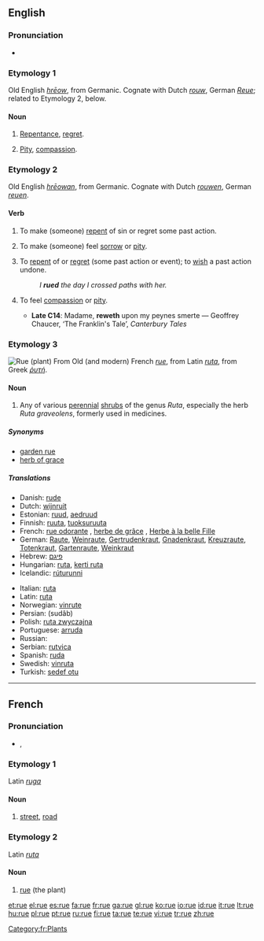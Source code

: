 {{also|rué}}
==English==

===Pronunciation===
* {{IPA|/ru:/}}
*: {{rhymes|uː}}

===Etymology 1===
Old English ''[[hreow|hrēow]]'', from Germanic.  Cognate with Dutch ''[[rouw]]'', German ''[[Reue]]''; related to Etymology 2, below.

====Noun====
{{en-noun|-}}

# {{archaic}} [[repentance|Repentance]], [[regret]].
# {{archaic}} [[pity|Pity]], [[compassion]].

===Etymology 2===
Old English ''[[hreowan|hrēowan]]'', from Germanic.  Cognate with Dutch ''[[rouwen]]'', German ''[[reuen]]''.

====Verb====
{{en-verb|rues|'''[[ruing]]''' ''or'' '''[[rueing]]'''|rued}}

# {{obsolete}} {{transitive}} To make (someone) [[repent]] of sin or regret some past action.
# {{obsolete}} {{transitive}} To make (someone) feel [[sorrow]] or [[pity]].
# {{transitive}} To [[repent]] of or [[regret]] (some past action or event); to [[wish]] a past action undone.
#: ''I '''rued''' the day I crossed paths with her.''
# {{archaic}} {{intransitive}} To feel [[compassion]] or [[pity]].
#* '''Late C14''': Madame, '''reweth''' upon my peynes smerte — Geoffrey Chaucer, ‘The Franklin's Tale’, ''Canterbury Tales''

===Etymology 3===
{{wikipedia}}
[[Image:Ruta chalepensis11.jpg|thumb|Rue (plant)]]
From Old (and modern) French ''[[#French|rue]]'', from Latin ''[[ruta]]'', from Greek ''[[ῥυτή]]''.

====Noun====
{{en-noun}}

# Any of various [[perennial]] [[shrubs]] of the genus ''Ruta'', especially the herb ''Ruta graveolens'', formerly used in medicines.

=====Synonyms=====
* [[garden rue]]
* [[herb of grace]]

=====Translations=====
{{top}}
* Danish: [[rude]]
* Dutch: [[wijnruit]]
* Estonian: [[ruud]], [[aedruud]]
* Finnish: [[ruuta]], [[tuoksuruuta]]
* French: [[rue odorante]] {{f}}, [[herbe de grâce]] {{f}}, [[Herbe à la belle Fille]] {{f}}
* German: [[Raute]], [[Weinraute]], [[Gertrudenkraut]], [[Gnadenkraut]], [[Kreuzraute]], [[Totenkraut]], [[Gartenraute]], [[Weinkraut]]
* Hebrew: [[פיגם]]
* Hungarian: [[ruta]], [[kerti ruta]]
* Icelandic: [[rúturunni]]
{{mid}}
* Italian: [[ruta]] {{f}}
* Latin: [[ruta]]
* Norwegian: [[vinrute]]
* Persian: {{fa-Arab|[[سداب]]}} (sudâb)
* Polish: [[ruta zwyczajna]] {{f}}
* Portuguese: [[arruda]] {{f}}
* Russian: {{t|ru|рута|tr=rúta|f}}
* Serbian: [[rutvica]] {{f}}
* Spanish: [[ruda]] {{f}}
* Swedish: [[vinruta]]
* Turkish: [[sedef otu]]
{{bottom}}

----

==French==

===Pronunciation===
* {{IPA|/ʁy/|lang=fr}}, {{SAMPA|/Ry/}}

===Etymology 1===
Latin ''[[ruga]]''

====Noun====
{{fr-noun|f}}

# [[street]], [[road]]

===Etymology 2===
Latin ''[[ruta]]''

====Noun====
{{fr-noun|f}}

# [[rue]] (the plant)

[[Category:fr:Plants]]

[[et:rue]]
[[el:rue]]
[[es:rue]]
[[fa:rue]]
[[fr:rue]]
[[ga:rue]]
[[gl:rue]]
[[ko:rue]]
[[io:rue]]
[[id:rue]]
[[it:rue]]
[[lt:rue]]
[[hu:rue]]
[[pl:rue]]
[[pt:rue]]
[[ru:rue]]
[[fi:rue]]
[[ta:rue]]
[[te:rue]]
[[vi:rue]]
[[tr:rue]]
[[zh:rue]]